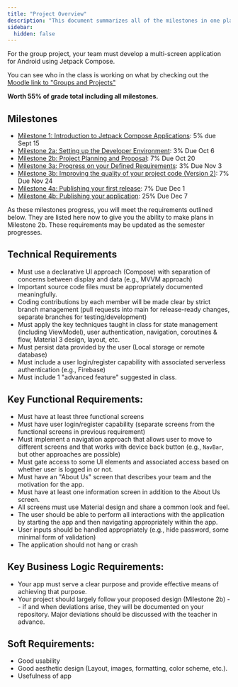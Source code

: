 ```yaml
---
title: "Project Overview"
description: "This document summarizes all of the milestones in one place."
sidebar:
  hidden: false
---
```


For the group project, your team must develop a multi-screen application for Android using Jetpack Compose.

You can see who in the class is working on what by checking out the [Moodle link to "Groups and Projects"](https://moodle.johnabbott.qc.ca/mod/page/view.php?id=23152)

**Worth 55% of grade total including all milestones.**

[m1]: /5A6-F23/project/milestone-1
[m2a]: /5A6-F23/project/milestone-2#oct-6-repository-cicd
[m2b]: /5A6-F23/project/milestone-2#oct-20-project-design--risk-analysis
[m3a]: /5A6-F23/project/milestone-3a
[m3b]: /5A6-F23/project/milestone-3b
[m4a]: /5A6-F23/project/milestone-4a
[m4b]: /5A6-F23/project/milestone-4b

## Milestones

  - [Milestone 1: Introduction to Jetpack Compose Applications][m1]: 5% due Sept 15
  - [Milestone 2a: Setting up the Developer Environment][m2a]: 3% Due Oct 6
  - [Milestone 2b: Project Planning and Proposal][m2b]: 7% Due Oct 20
  - [Milestone 3a: Progress on your Defined Requirements][m3a]: 3% Due Nov 3
  - [Milestone 3b: Improving the quality of your project code (Version 2)][m3b]: 7% Due Nov 24
  - [Milestone 4a: Publishing your first release][m4a]: 7% Due Dec 1
  - [Milestone 4b: Publishing your application][m4b]: 25% Due Dec 7

As these milestones progress, you will meet the requirements outlined below. They are listed here now to give you the ability to make plans in Milestone 2b. These requirements may be updated as the semester progresses.

## Technical Requirements

- Must use a declarative UI approach (Compose) with separation of concerns between display and data (e.g., MVVM approach)
- Important source code files must be appropriately documented meaningfully. 
- Coding contributions by each member will be made clear by strict branch management (pull requests into main for release-ready changes, separate branches for testing/development)
- Must apply the key techniques taught in class for state management (including ViewModel), user authentication, navigation, coroutines & flow, Material 3 design, layout, etc.
- Must persist data provided by the user (Local storage or remote database)
- Must include a user login/register capability with associated serverless authentication (e.g., Firebase)
- Must include 1 "advanced feature" suggested in class.

## Key Functional Requirements:

- Must have at least three functional screens
- Must have user login/register capability (separate screens from the functional screens in previous requirement)
- Must implement a navigation approach that allows user to move to different screens and that works with device back button (e.g., `NavBar`, but other approaches are possible)
- Must gate access to some UI elements and associated access based on whether user is logged in or not.
- Must have an "About Us" screen that describes your team and the motivation for the app. 
- Must have at least one information screen in addition to the About Us screen.
- All screens must use Material design and share a common look and feel.
- The user should be able to perform all interactions with the application by starting the app and then navigating appropriately within the app.
- User inputs should be handled appropriately (e.g., hide password, some minimal form of validation)
- The application should not hang or crash

## Key Business Logic Requirements:

- Your app must serve a clear purpose and provide effective means of achieving that purpose.
- Your project should largely follow your proposed design (Milestone 2b) -- if and when deviations arise, they will be documented on your repository. Major deviations should be discussed with the teacher in advance.

## Soft Requirements:

- Good usability
- Good aesthetic design (Layout, images, formatting, color scheme, etc.). 
- Usefulness of app
